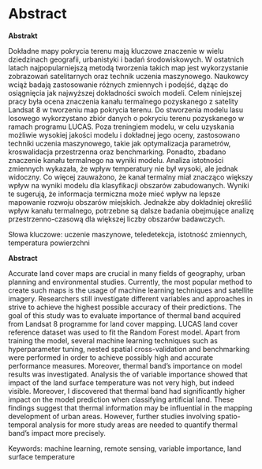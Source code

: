 # Abstract {.unnumbered}

**Abstrakt**

<!--Streszczenie powinno przedstawiać skrótowo główny problem pracy i jego rozwiązanie.
Możliwa struktura streszczenia to: (1) 1-3 zdania wstępu do problemu (czym się zajmujemy, dlaczego jest to ważne, jakie są problemy/luki do wypełnienia), (2) 1 zdanie opisujące cel pracy, (3) 1-3 zdania przedstawiające użyte materiały (dane) i metody (techniki, narzędzia), (4) 1-3 zdania obrazujące główne wyniki pracy, (5) 1-2 zdania podsumowujące; możliwe jest też określenie dalszych kroków/planów.-->

Dokładne mapy pokrycia terenu mają kluczowe znaczenie w wielu dziedzinach geografii, urbanistyki i badań środowiskowych.
W ostatnich latach najpopularniejszą metodą tworzenia takich map jest wykorzystanie zobrazowań satelitarnych oraz technik uczenia maszynowego.
Naukowcy wciąż badają zastosowanie różnych zmiennych i podejść, dążąc do osiągnięcia jak najwyższej dokładności swoich modeli.
Celem niniejszej pracy była ocena znaczenia kanału termalnego pozyskanego z satelity Landsat 8 w tworzeniu map pokrycia terenu.
Do stworzenia modelu lasu losowego wykorzystano zbiór danych o pokryciu terenu pozyskanego w ramach programu LUCAS.
Poza treningiem modelu, w celu uzyskania możliwie wysokiej jakości modelu i dokładnej jego oceny, zastosowano techniki uczenia maszynowego, takie jak optymalizacja parametrów, kroswalidacja przestrzenna oraz benchmarking.
Ponadto, zbadano znaczenie kanału termalnego na wyniki modelu.
Analiza istotności zmiennych wykazała, że wpływ temperatury nie był wysoki, ale jednak widoczny.
Co więcej zauważono, że kanał termalny miał znacząco większy wpływ na wyniki modelu dla klasyfikacji obszarów zabudowanych.
Wyniki te sugerują, że informacja termiczna może mieć wpływ na lepsze mapowanie rozwoju obszarów miejskich.
Jednakże aby dokładniej określić wpływ kanału termalnego, potrzebne są dalsze badania obejmujące analizę przestrzenno-czasową dla większej liczby obszarów badawczych.

Słowa kluczowe: uczenie maszynowe, teledetekcja, istotność zmiennych, temperatura powierzchni

\newpage

**Abstract**

Accurate land cover maps are crucial in many fields of geography, urban planning and environmental studies.
Currently, the most popular method to create such maps is the usage of machine learning techniques and satellite imagery.
Researchers still investigate different variables and approaches in strive to achieve the highest possible accuracy of their predictions.
The goal of this study was to evaluate importance of thermal band acquired from Landsat 8 programme for land cover mapping.
LUCAS land cover reference dataset was used to fit the Random Forest model.
Apart from training the model, several machine learning techniques such as hyperparameter tuning, nested spatial cross-validation and benchmarking were performed in order to achieve possibly high and accurate performance measures.
Moreover, thermal band's importance on model results was investigated.
Analysis the of variable importance showed that impact of the land surface temperature was not very high, but indeed visible.
Moreover, I discovered that thermal band had significantly higher impact on the model prediction when classifying artificial land.
These findings suggest that thermal information may be influential in the mapping development of urban areas.
However, further studies involving spatio-temporal analysis for more study areas are needed to quantify thermal band's impact more precisely.

Keywords: machine learning, remote sensing, variable importance, land surface temperature

\newpage

\setstretch{1.2}\sf\tighttoc\doublespacing
